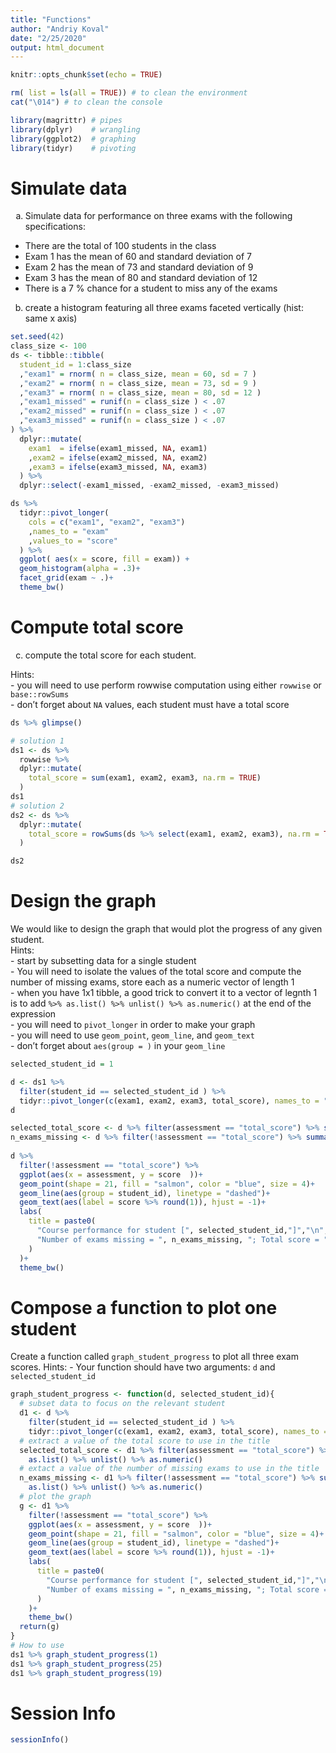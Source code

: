 ```yaml
---
title: "Functions"
author: "Andriy Koval"
date: "2/25/2020"
output: html_document
---
```


```r
knitr::opts_chunk$set(echo = TRUE)
```

```r
rm( list = ls(all = TRUE)) # to clean the environment
cat("\014") # to clean the console

```


```r
library(magrittr) # pipes
library(dplyr)    # wrangling
library(ggplot2)  # graphing
library(tidyr)    # pivoting

```

# Simulate data

a) Simulate data for performance on three exams with the following specifications:  
- There are the total of 100 students in the class
- Exam 1 has the mean of 60 and standard deviation of 7
- Exam 2 has the mean of 73 and standard deviation of 9
- Exam 3 has the mean of 80 and standard deviation of 12
- There is a 7 % chance for a student to miss any of the exams

b) create a histogram featuring all three exams faceted vertically (hist: same x axis)  


```r
set.seed(42)
class_size <- 100
ds <- tibble::tibble(
  student_id = 1:class_size
  ,"exam1" = rnorm( n = class_size, mean = 60, sd = 7 )
  ,"exam2" = rnorm( n = class_size, mean = 73, sd = 9 )
  ,"exam3" = rnorm( n = class_size, mean = 80, sd = 12 )
  ,"exam1_missed" = runif(n = class_size ) < .07
  ,"exam2_missed" = runif(n = class_size ) < .07
  ,"exam3_missed" = runif(n = class_size ) < .07
) %>%
  dplyr::mutate(
    exam1  = ifelse(exam1_missed, NA, exam1)
    ,exam2 = ifelse(exam2_missed, NA, exam2)
    ,exam3 = ifelse(exam3_missed, NA, exam3)
  ) %>%
  dplyr::select(-exam1_missed, -exam2_missed, -exam3_missed)

ds %>%
  tidyr::pivot_longer(
    cols = c("exam1", "exam2", "exam3")
    ,names_to = "exam"
    ,values_to = "score"
  ) %>%
  ggplot( aes(x = score, fill = exam)) +
  geom_histogram(alpha = .3)+
  facet_grid(exam ~ .)+
  theme_bw()
```
# Compute total score

c) compute the total score for each student.

Hints:    
- you will need to use perform rowwise computation using either `rowwise` or `base::rowSums`  
- don't forget about `NA` values, each student must have a total score  

```r
ds %>% glimpse()

# solution 1
ds1 <- ds %>% 
  rowwise %>% 
  dplyr::mutate(
    total_score = sum(exam1, exam2, exam3, na.rm = TRUE)
  )
ds1
# solution 2
ds2 <- ds %>% 
  dplyr::mutate(
    total_score = rowSums(ds %>% select(exam1, exam2, exam3), na.rm = TRUE)
  )

ds2
```

# Design the graph

We would like to design the graph that would plot the progress of any given student.   
Hints:    
- start by subsetting data for a single student  
- You will need to isolate the values of the total score and compute the number of missing exams, store each as a numeric vector of length 1  
- when you have 1x1 tibble, a good trick to convert it to a vector of legnth 1 is to add `%>% as.list() %>% unlist() %>% as.numeric()` at the end of the expression  
- you will need to `pivot_longer` in order to make your graph  
- you will need to use `geom_point`, `geom_line`, and `geom_text`  
- don't forget about `aes(group = )` in your `geom_line`  

```r
selected_student_id = 1

d <- ds1 %>%  
  filter(student_id == selected_student_id ) %>% 
  tidyr::pivot_longer(c(exam1, exam2, exam3, total_score), names_to = "assessment", values_to = "score") 
d

selected_total_score <- d %>% filter(assessment == "total_score") %>% select(score) %>% as.list() %>% unlist() %>% as.numeric()
n_exams_missing <- d %>% filter(!assessment == "total_score") %>% summarize( n_missing = sum(is.na(score))) %>% as.list() %>% unlist() %>% as.numeric()
  
d %>% 
  filter(!assessment == "total_score") %>% 
  ggplot(aes(x = assessment, y = score  ))+
  geom_point(shape = 21, fill = "salmon", color = "blue", size = 4)+
  geom_line(aes(group = student_id), linetype = "dashed")+
  geom_text(aes(label = score %>% round(1)), hjust = -1)+
  labs(
    title = paste0(
      "Course performance for student [", selected_student_id,"]","\n",
      "Number of exams missing = ", n_exams_missing, "; Total score = ", selected_total_score %>% round(1)
    )
  )+
  theme_bw()
```

# Compose a function to plot one student

Create a function called `graph_student_progress` to plot all three exam scores. 
Hints:
- Your function should have two arguments: `d` and `selected_student_id`

```r
graph_student_progress <- function(d, selected_student_id){
  # subset data to focus on the relevant student
  d1 <- d %>%  
    filter(student_id == selected_student_id ) %>% 
    tidyr::pivot_longer(c(exam1, exam2, exam3, total_score), names_to = "assessment", values_to = "score") 
  # extract a value of the total score to use in the title
  selected_total_score <- d1 %>% filter(assessment == "total_score") %>% select(score) %>% 
    as.list() %>% unlist() %>% as.numeric()
  # extact a value of the number of missing exams to use in the title
  n_exams_missing <- d1 %>% filter(!assessment == "total_score") %>% summarize( n_missing = sum(is.na(score))) %>% 
    as.list() %>% unlist() %>% as.numeric()
  # plot the graph
  g <- d1 %>% 
    filter(!assessment == "total_score") %>% 
    ggplot(aes(x = assessment, y = score  ))+
    geom_point(shape = 21, fill = "salmon", color = "blue", size = 4)+
    geom_line(aes(group = student_id), linetype = "dashed")+ 
    geom_text(aes(label = score %>% round(1)), hjust = -1)+
    labs(
      title = paste0(
        "Course performance for student [", selected_student_id,"]","\n",
        "Number of exams missing = ", n_exams_missing, "; Total score = ", selected_total_score %>% round(1)
      )
    )+
    theme_bw()
  return(g)
}
# How to use
ds1 %>% graph_student_progress(1)
ds1 %>% graph_student_progress(25)
ds1 %>% graph_student_progress(19)
```
# Session Info
```r
sessionInfo()
```

